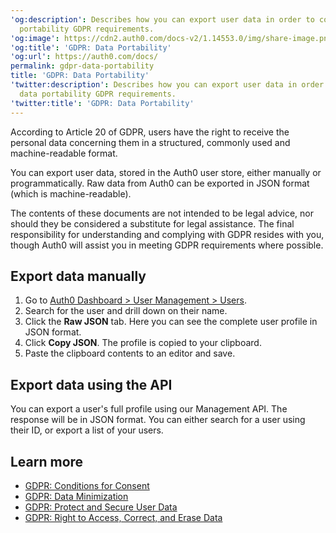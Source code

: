 ---
'og:description': Describes how you can export user data in order to comply with data
  portability GDPR requirements.
'og:image': https://cdn2.auth0.com/docs-v2/1.14553.0/img/share-image.png
'og:title': 'GDPR: Data Portability'
'og:url': https://auth0.com/docs/
permalink: gdpr-data-portability
title: 'GDPR: Data Portability'
'twitter:description': Describes how you can export user data in order to comply with
  data portability GDPR requirements.
'twitter:title': 'GDPR: Data Portability'
---
According to Article 20 of GDPR, users have the right to receive the personal data concerning them in a structured, commonly used and machine-readable format.

You can export user data, stored in the Auth0 user store, either manually or programmatically. Raw data from Auth0 can be exported in JSON format (which is machine-readable).

<Callout icon="file-lines" color="#0EA5E9" iconType="regular">

The contents of these documents are not intended to be legal advice, nor should they be considered a substitute for legal assistance. The final responsibility for understanding and complying with GDPR resides with you, though Auth0 will assist you in meeting GDPR requirements where possible.

</Callout>

## Export data manually

1. Go to [Auth0 Dashboard > User Management > Users](https://manage.auth0.com/#/users).
2. Search for the user and drill down on their name.
3. Click the **Raw JSON** tab. Here you can see the complete user profile in JSON format.
4. Click **Copy JSON**. The profile is copied to your clipboard.
5. Paste the clipboard contents to an editor and save.

## Export data using the API

You can export a user's full profile using our <Tooltip tip="Management API: A product to allow customers to perform administrative tasks." cta="View Glossary" href="/docs/glossary?term=Management+API">Management API</Tooltip>. The response will be in JSON format. You can either search for a user using their ID, or export a list of your users.

## Learn more

* [GDPR: Conditions for Consent](/docs/secure/data-privacy-and-compliance/gdpr/gdpr-conditions-for-consent)
* [GDPR: Data Minimization](/docs/secure/data-privacy-and-compliance/gdpr/gdpr-data-minimization)
* [GDPR: Protect and Secure User Data](/docs/secure/data-privacy-and-compliance/gdpr/gdpr-protect-and-secure-user-data)
* [GDPR: Right to Access, Correct, and Erase Data](/docs/secure/data-privacy-and-compliance/gdpr/gdpr-right-to-access-correct-and-erase-data)
